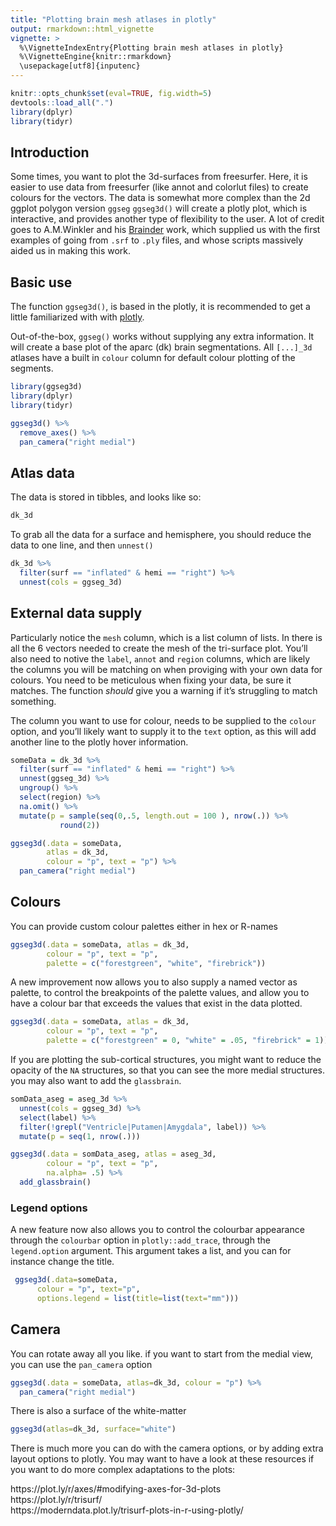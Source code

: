 ```yaml
---
title: "Plotting brain mesh atlases in plotly"
output: rmarkdown::html_vignette
vignette: >
  %\VignetteIndexEntry{Plotting brain mesh atlases in plotly}
  %\VignetteEngine{knitr::rmarkdown}
  \usepackage[utf8]{inputenc}
---
```

  
```r
knitr::opts_chunk$set(eval=TRUE, fig.width=5)
devtools::load_all(".")
library(dplyr)
library(tidyr)
```

## Introduction
Some times, you want to plot the 3d-surfaces from freesurfer. Here, it is easier to use data from freesurfer (like annot and colorlut files) to create colours for the vectors. 
The data is somewhat more complex than the 2d ggplot polygon version `ggseg`
`ggseg3d()` will create a plotly plot, which is interactive, and provides another type of flexibility to the user. 
A lot of credit goes to A.M.Winkler and his [Brainder](https://brainder.org/) work, which supplied us with the first examples of going from `.srf` to `.ply` files, and whose scripts massively aided us in making this work.

## Basic use
The function `ggseg3d()`, is based in the plotly, it is recommended to get a little familiarized with with [plotly](https://plotly-book.cpsievert.me/). 

Out-of-the-box, `ggseg()` works without supplying any extra information. 
It will create a base plot of the aparc (dk) brain segmentations.
All `[...]_3d` atlases have a built in `colour` column for default colour plotting of the segments.

```r
library(ggseg3d)
library(dplyr)
library(tidyr)
```
```r
ggseg3d() %>% 
  remove_axes() %>% 
  pan_camera("right medial")
```


## Atlas data
The data is stored in tibbles, and looks like so:
```r
dk_3d
```

To grab all the data for a surface and hemisphere, you should reduce the data to one line, and then `unnest()`
```r
dk_3d %>% 
  filter(surf == "inflated" & hemi == "right") %>% 
  unnest(cols = ggseg_3d)
```

## External data supply
Particularly notice the `mesh` column, which is a list column of lists. In there is all the 6 vectors needed to create the mesh of the tri-surface plot. 
You'll also need to notive the `label`, `annot` and `region` columns, which are likely the columns you will be matching on when proviging with your own data for colours. 
You need to be meticulous when fixing your data, be sure it matches.
The function _should_ give you a warning if it's struggling to match something. 

The column you want to use for colour, needs to be supplied to the `colour` option, and you'll likely want to supply it to the `text` option, as this will add another line to the plotly hover information.

```r
someData = dk_3d %>% 
  filter(surf == "inflated" & hemi == "right") %>% 
  unnest(ggseg_3d) %>% 
  ungroup() %>% 
  select(region) %>% 
  na.omit() %>% 
  mutate(p = sample(seq(0,.5, length.out = 100 ), nrow(.)) %>% 
           round(2)) 

ggseg3d(.data = someData, 
        atlas = dk_3d,
        colour = "p", text = "p") %>% 
  pan_camera("right medial")
```

## Colours
<!-- You can also change the palette. Choose from ALL the paletteer palettes, just use their name. -->
<!-- ```{r,fig.width=5} -->
<!--   ggseg3d(.data = someData, atlas = dk_3d, colour = "p", text = "p", palette = "berlin") -->
<!--   ggseg3d(.data = someData, atlas = dk_3d, colour = "p", text = "p", palette = "RdBu") -->
<!--   ggseg3d(.data = someData, atlas = dk_3d, colour = "p", text = "p", palette = "GrandBudapest1") -->
<!-- ``` -->

You can provide custom colour palettes either in hex or R-names
```r
ggseg3d(.data = someData, atlas = dk_3d, 
        colour = "p", text = "p", 
        palette = c("forestgreen", "white", "firebrick"))
```

A new improvement now allows you to also supply a named vector as palette, to control the breakpoints of the palette values, and allow you to have a colour bar that exceeds the values that exist in the data plotted.
```r
ggseg3d(.data = someData, atlas = dk_3d, 
        colour = "p", text = "p", 
        palette = c("forestgreen" = 0, "white" = .05, "firebrick" = 1))
```

If you are plotting the sub-cortical structures, you might want to reduce the opacity of the `NA` structures, so that you can see the more medial structures. you may also want to add the `glassbrain`.
```r
somData_aseg = aseg_3d %>% 
  unnest(cols = ggseg_3d) %>% 
  select(label) %>% 
  filter(!grepl("Ventricle|Putamen|Amygdala", label)) %>% 
  mutate(p = seq(1, nrow(.))) 

ggseg3d(.data = somData_aseg, atlas = aseg_3d, 
        colour = "p", text = "p", 
        na.alpha= .5) %>% 
  add_glassbrain()
```

### Legend options
A new feature now also allows you to control the colourbar appearance through the `colourbar` option in `plotly::add_trace`, through the `legend.option` argument. 
This argument takes a list, and you can for instance change the title. 


```r
 ggseg3d(.data=someData,
      colour = "p", text="p", 
      options.legend = list(title=list(text="mm")))
```


## Camera
You can rotate away all you like. if you want to start from the medial view, you can use the `pan_camera` option
```r
ggseg3d(.data = someData, atlas=dk_3d, colour = "p") %>% 
  pan_camera("right medial")
```

There is also a surface of the white-matter
```r
ggseg3d(atlas=dk_3d, surface="white")
```

There is much more you can do with the camera options, or by adding extra layout options to plotly. 
You may want to have a look at these resources if you want to do more complex adaptations to the plots:

https://plot.ly/r/axes/#modifying-axes-for-3d-plots  
https://plot.ly/r/trisurf/  
https://moderndata.plot.ly/trisurf-plots-in-r-using-plotly/




